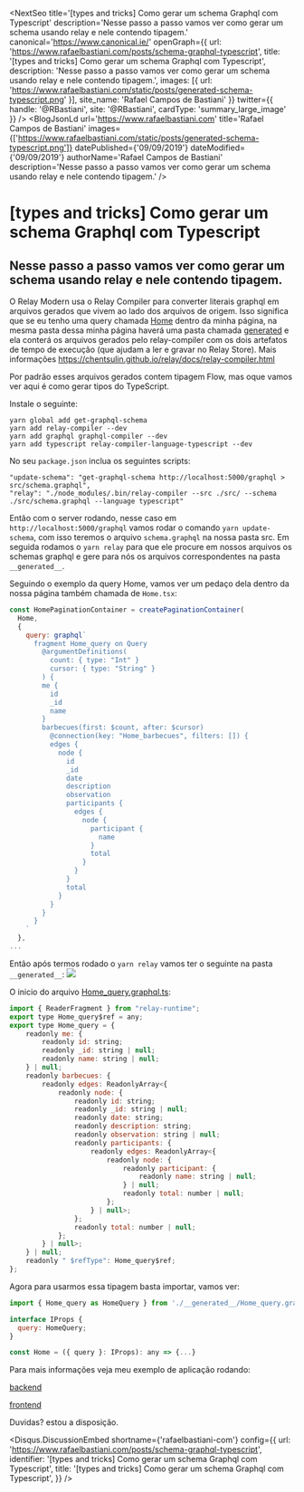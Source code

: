 

<NextSeo
  title='[types and tricks] Como gerar um schema Graphql com Typescript'
  description='Nesse passo a passo vamos ver como gerar um schema usando relay e nele contendo tipagem.'
  canonical='https://www.canonical.ie/'
  openGraph={{
    url: 'https://www.rafaelbastiani.com/posts/schema-graphql-typescript',
    title: '[types and tricks] Como gerar um schema Graphql com Typescript',
    description: 'Nesse passo a passo vamos ver como gerar um schema usando relay e nele contendo tipagem.',
    images: [{ url: 'https://www.rafaelbastiani.com/static/posts/generated-schema-typescript.png' }],
    site_name: 'Rafael Campos de Bastiani'
  }}
  twitter={{
    handle: '@RBastiani',
    site: '@RBastiani',
    cardType: 'summary_large_image'
  }}
/>
<BlogJsonLd
  url='https://www.rafaelbastiani.com'
  title='Rafael Campos de Bastiani'
  images={['https://www.rafaelbastiani.com/static/posts/generated-schema-typescript.png']}
  datePublished={'09/09/2019'}
  dateModified={'09/09/2019'}
  authorName='Rafael Campos de Bastiani'
  description='Nesse passo a passo vamos ver como gerar um schema usando relay e nele contendo tipagem.'
/>

<PostBox>

# [types and tricks] Como gerar um schema Graphql com Typescript

## Nesse passo a passo vamos ver como gerar um schema usando relay e nele contendo tipagem.

O Relay Modern usa o Relay Compiler para converter literais graphql em arquivos gerados que vivem ao lado dos arquivos de origem.
Isso significa que se eu tenho uma query chamada [Home](https://github.com/Bastiani/churras-trinca-front/blob/master/src/pages/Home.tsx#L98) dentro da minha página, na mesma pasta dessa minha página haverá uma pasta chamada [generated](https://github.com/Bastiani/churras-trinca-front/tree/master/src/pages/__generated__) e ela conterá
os arquivos gerados pelo relay-compiler com os dois artefatos de tempo de execução (que ajudam a ler e gravar no Relay Store).
Mais informações https://chentsulin.github.io/relay/docs/relay-compiler.html

Por padrão esses arquivos gerados contem tipagem Flow, mas oque vamos ver aqui é como gerar tipos do TypeScript.

Instale o seguinte:

```
yarn global add get-graphql-schema
yarn add relay-compiler --dev
yarn add graphql graphql-compiler --dev
yarn add typescript relay-compiler-language-typescript --dev
```

No seu `package.json` inclua os seguintes scripts:

```
"update-schema": "get-graphql-schema http://localhost:5000/graphql > src/schema.graphql",
"relay": "./node_modules/.bin/relay-compiler --src ./src/ --schema ./src/schema.graphql --language typescript"
```

Então com o server rodando, nesse caso em `http://localhost:5000/graphql` vamos rodar o comando `yarn update-schema`, com isso teremos o arquivo
`schema.graphql` na nossa pasta src.
Em seguida rodamos o `yarn relay` para que ele procure em nossos arquivos os schemas graphql e gere para nós os arquivos correspondentes na pasta `__generated__`.

Seguindo o exemplo da query Home, vamos ver um pedaço dela dentro da nossa página também chamada de `Home.tsx`:

```js
const HomePaginationContainer = createPaginationContainer(
  Home,
  {
    query: graphql`
      fragment Home_query on Query
        @argumentDefinitions(
          count: { type: "Int" }
          cursor: { type: "String" }
        ) {
        me {
          id
          _id
          name
        }
        barbecues(first: $count, after: $cursor)
          @connection(key: "Home_barbecues", filters: []) {
          edges {
            node {
              id
              _id
              date
              description
              observation
              participants {
                edges {
                  node {
                    participant {
                      name
                    }
                    total
                  }
                }
              }
              total
            }
          }
        }
      }
    `
  },
...
```

Então após termos rodado o `yarn relay` vamos ter o seguinte na pasta `__generated__`:
![](https://www.rafaelbastiani.com/static/posts/generated.png)

O inicio do arquivo [Home_query.graphql.ts](https://github.com/Bastiani/churras-trinca-front/blob/master/src/pages/__generated__/Home_query.graphql.ts):

```js
import { ReaderFragment } from "relay-runtime";
export type Home_query$ref = any;
export type Home_query = {
    readonly me: {
        readonly id: string;
        readonly _id: string | null;
        readonly name: string | null;
    } | null;
    readonly barbecues: {
        readonly edges: ReadonlyArray<{
            readonly node: {
                readonly id: string;
                readonly _id: string | null;
                readonly date: string;
                readonly description: string;
                readonly observation: string | null;
                readonly participants: {
                    readonly edges: ReadonlyArray<{
                        readonly node: {
                            readonly participant: {
                                readonly name: string | null;
                            } | null;
                            readonly total: number | null;
                        };
                    } | null>;
                };
                readonly total: number | null;
            };
        } | null>;
    } | null;
    readonly " $refType": Home_query$ref;
};
```

Agora para usarmos essa tipagem basta importar, vamos ver:

```js
import { Home_query as HomeQuery } from './__generated__/Home_query.graphql';

interface IProps {
  query: HomeQuery;
}

const Home = ({ query }: IProps): any => {...}
```

Para mais informações veja meu exemplo de aplicação rodando:

[backend](https://github.com/Bastiani/churras-trinca-backend)

[frontend](https://github.com/Bastiani/churras-trinca-front)

Duvidas? estou a disposição.

<Disqus.DiscussionEmbed
  shortname={'rafaelbastiani-com'}
  config={{
    url: 'https://www.rafaelbastiani.com/posts/schema-graphql-typescript',
    identifier: '[types and tricks] Como gerar um schema Graphql com Typescript',
    title: '[types and tricks] Como gerar um schema Graphql com Typescript',
  }}
/>

</PostBox>
